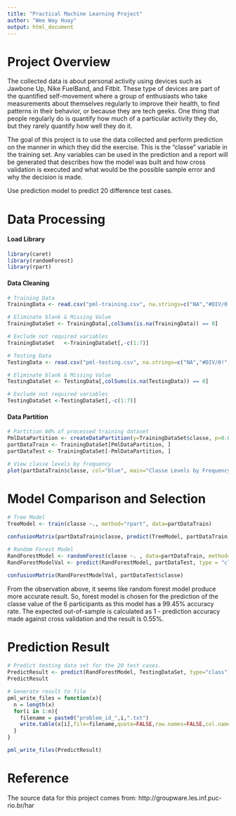 ```yaml
---
title: "Practical Machine Learning Project"
author: "Wee Way Huay"
output: html_document
---
```


# Project Overview

The collected data is about personal activity using devices such as Jawbone Up, Nike FuelBand, and Fitbit. These type of devices are part of the quantified self-movement where a group of enthusiasts who take measurements about themselves regularly to improve their health, to find patterns in their behavior, or because they are tech geeks. One thing that people regularly do is quantify how much of a particular activity they do, but they rarely quantify how well they do it. 


The goal of this project is to use the data collected and perform prediction on the manner in which they did the exercise. This is the "classe" variable in the training set. Any variables can be used in the prediction and a report will be generated that describes how the model was built and how cross validation is executed and what would be the possible sample error and why the decision is made. 


Use prediction model to predict 20 difference test cases. 



# Data Processing

#### Load Library
```r
library(caret)
library(randomForest)
library(rpart)
```


#### Data Cleaning
```r
# Training Data
TrainingData <- read.csv("pml-training.csv", na.strings=c("NA","#DIV/0!", ""))

# Eliminate blank & Missing Value
TrainingDataSet <- TrainingData[,colSums(is.na(TrainingData)) == 0]

# Exclude not required variables
TrainingDataSet   <-TrainingDataSet[,-c(1:7)]
```

```r
# Testing Data
TestingData <- read.csv("pml-testing.csv", na.strings=c("NA","#DIV/0!", ""))

# Eliminate blank & Missing Value
TestingDataSet <- TestingData[,colSums(is.na(TestingData)) == 0]

# Exclude not required variables
TestingDataSet <-TestingDataSet[,-c(1:7)]

```

#### Data Partition
```r
# Partition 60% of processed training dataset
PmlDataPartition <- createDataPartition(y=TrainingDataSet$classe, p=0.6, list=FALSE)
partDataTrain <- TrainingDataSet[PmlDataPartition, ]
partDataTest <- TrainingDataSet[-PmlDataPartition, ]

# View classe levels by frequency
plot(partDataTrain$classe, col="blue", main="Classe Levels by Frequency", xlab="Classe Levels", ylab="Frequency")
```

# Model Comparison and Selection
```r
# Tree Model
TreeModel <- train(classe ~., method="rpart", data=partDataTrain)

confusionMatrix(partDataTrain$classe, predict(TreeModel, partDataTrain))
```

```r
# Random Forest Model
RandForestModel <- randomForest(classe ~. , data=partDataTrain, method="class")
RandForestModelVal <- predict(RandForestModel, partDataTest, type = "class")

confusionMatrix(RandForestModelVal, partDataTest$classe)
```

From the observation above, it seems like random forest model produce more accurate result. So, forest model is chosen for the prediction of the classe value of the 6 participants as this model has a 99.45% accuracy rate. The expected out-of-sample is calculated as 1 - prediction accuracy made against cross validation and the result is 0.55%.

# Prediction Result
```r
# Predict testing data set for the 20 test cases.
PredictResult <- predict(RandForestModel, TestingDataSet, type="class")
PredictResult

# Generate result to file
pml_write_files = function(x){
  n = length(x)
  for(i in 1:n){
    filename = paste0("problem_id_",i,".txt")
    write.table(x[i],file=filename,quote=FALSE,row.names=FALSE,col.names=FALSE)
  }
}

pml_write_files(PredictResult)
```

# Reference
The source data for this project comes from:
http://groupware.les.inf.puc-rio.br/har



